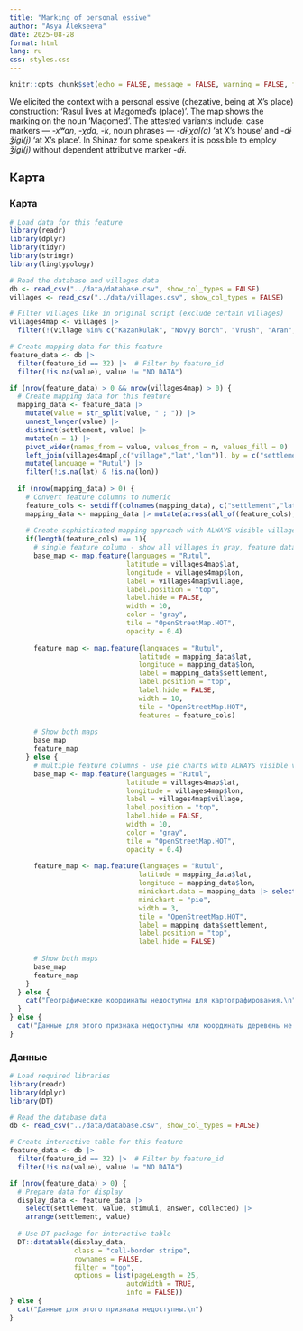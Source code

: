 ```yaml
---
title: "Marking of personal essive"
author: "Asya Alekseeva"
date: 2025-08-28
format: html
lang: ru
css: styles.css
---
```


```r
knitr::opts_chunk$set(echo = FALSE, message = FALSE, warning = FALSE, fig.width = 9.5)
```

We elicited the context with a personal essive (chezative, being at X’s place) construction: ‘Rasul lives at Magomed’s (place)’. The map shows the marking on the noun ‘Magomed’. The attested variants include: case markers — *-xʷan*, *-χda*, *-k*, noun phrases — *-dɨ χal(a)* ‘at X’s house’ and *-dɨ ǯigi(j)* ‘at X's place’. In Shinaz for some speakers it is possible to employ *ǯigi(j)* without dependent attributive marker *-dɨ*.


## Карта

::: {.panel-tabset}

### Карта

```r
# Load data for this feature
library(readr)
library(dplyr)
library(tidyr)
library(stringr)
library(lingtypology)

# Read the database and villages data
db <- read_csv("../data/database.csv", show_col_types = FALSE)
villages <- read_csv("../data/villages.csv", show_col_types = FALSE)

# Filter villages like in original script (exclude certain villages)
villages4map <- villages |> 
  filter(!(village %in% c("Kazankulak", "Novyy Borch", "Vrush", "Aran", "Khnyukh")))

# Create mapping data for this feature
feature_data <- db |> 
  filter(feature_id == 32) |>  # Filter by feature_id
  filter(!is.na(value), value != "NO DATA")

if (nrow(feature_data) > 0 && nrow(villages4map) > 0) {
  # Create mapping data for this feature
  mapping_data <- feature_data |>
    mutate(value = str_split(value, " ; ")) |> 
    unnest_longer(value) |> 
    distinct(settlement, value) |> 
    mutate(n = 1) |> 
    pivot_wider(names_from = value, values_from = n, values_fill = 0) |> 
    left_join(villages4map[,c("village","lat","lon")], by = c("settlement" = "village")) |> 
    mutate(language = "Rutul") |>
    filter(!is.na(lat) & !is.na(lon))
  
  if (nrow(mapping_data) > 0) {
    # Convert feature columns to numeric
    feature_cols <- setdiff(colnames(mapping_data), c("settlement","lat","lon","language"))
    mapping_data <- mapping_data |> mutate(across(all_of(feature_cols), as.numeric))
    
    # Create sophisticated mapping approach with ALWAYS visible village names
    if(length(feature_cols) == 1){
      # single feature column - show all villages in gray, feature data in color
      base_map <- map.feature(languages = "Rutul",
                             latitude = villages4map$lat,
                             longitude = villages4map$lon,
                             label = villages4map$village,
                             label.position = "top",
                             label.hide = FALSE,
                             width = 10,
                             color = "gray",
                             tile = "OpenStreetMap.HOT",
                             opacity = 0.4)
      
      feature_map <- map.feature(languages = "Rutul",
                                latitude = mapping_data$lat,
                                longitude = mapping_data$lon,
                                label = mapping_data$settlement,
                                label.position = "top",
                                label.hide = FALSE,
                                width = 10,
                                tile = "OpenStreetMap.HOT",
                                features = feature_cols)
      
      # Show both maps
      base_map
      feature_map
    } else {
      # multiple feature columns - use pie charts with ALWAYS visible village names
      base_map <- map.feature(languages = "Rutul",
                             latitude = villages4map$lat,
                             longitude = villages4map$lon,
                             label = villages4map$village,
                             label.position = "top",
                             label.hide = FALSE,
                             width = 10,
                             color = "gray",
                             tile = "OpenStreetMap.HOT",
                             opacity = 0.4)
      
      feature_map <- map.feature(languages = "Rutul",
                                latitude = mapping_data$lat,
                                longitude = mapping_data$lon,
                                minichart.data = mapping_data |> select(all_of(feature_cols)),
                                minichart = "pie",
                                width = 3,
                                tile = "OpenStreetMap.HOT",
                                label = mapping_data$settlement,
                                label.position = "top",
                                label.hide = FALSE)
      
      # Show both maps
      base_map
      feature_map
    }
  } else {
    cat("Географические координаты недоступны для картографирования.\n")
  }
} else {
  cat("Данные для этого признака недоступны или координаты деревень не найдены.\n")
}
```

### Данные

```r
# Load required libraries
library(readr)
library(dplyr)
library(DT)

# Read the database data
db <- read_csv("../data/database.csv", show_col_types = FALSE)

# Create interactive table for this feature
feature_data <- db |> 
  filter(feature_id == 32) |>  # Filter by feature_id
  filter(!is.na(value), value != "NO DATA")

if (nrow(feature_data) > 0) {
  # Prepare data for display
  display_data <- feature_data |>
    select(settlement, value, stimuli, answer, collected) |>
    arrange(settlement, value)
  
  # Use DT package for interactive table
  DT::datatable(display_data, 
                class = "cell-border stripe",
                rownames = FALSE,
                filter = "top",
                options = list(pageLength = 25, 
                             autoWidth = TRUE,
                             info = FALSE))
} else {
  cat("Данные для этого признака недоступны.\n")
}
```

:::

